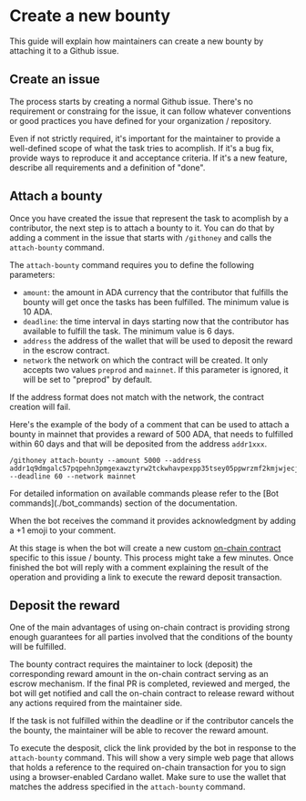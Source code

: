 
# Create a new bounty

This guide will explain how maintainers can create a new bounty by attaching it
to a Github issue.

## Create an issue

The process starts by creating a normal Github issue. There's no requirement or
constraing for the issue, it can follow whatever conventions or good practices
you have defined for your organization / repository.

Even if not strictly required, it's important for the maintainer to provide a
well-defined scope of what the task tries to acomplish. If it's a bug fix,
provide ways to reproduce it and acceptance criteria. If it's a new feature,
describe all requirements and a definition of "done".

## Attach a bounty

Once you have created the issue that represent the task to acomplish by a
contributor, the next step is to attach a bounty to it. You can do that by
adding a comment in the issue that starts with `/githoney` and calls
the `attach-bounty` command.

The `attach-bounty` command requires you to define the following parameters:

- `amount`: the amount in ADA currency that the contributor that fulfills the
  bounty will get once the tasks has been fulfilled. The minimum value is 10 ADA.
- `deadline`: the time interval in days starting now that the contributor has available
  to fulfill the task. The minimum value is 6 days.
- `address` the address of the wallet that will be used to deposit the reward in
  the escrow contract.
- `network` the network on which the contract will be created. It only accepts
  two values `preprod` and `mainnet`. If this parameter is ignored, it will be
  set to "preprod" by default.

<Callout type="warning">
  If the address format does not match with the network, the contract creation
  will fail.
</Callout>

Here's the example of the body of a comment that can be used to attach a bounty
in mainnet that provides a reward of 500 ADA, that needs to fulfilled within 60
days and that will be deposited from the address `addr1xxx`.

```
/githoney attach-bounty --amount 5000 --address addr1q9dmgalc57pqpehn3pmgexawztyrw2tckwhavpexpp35tsey05ppwrzmf2kmjwjecj30xtgfezzghtzmqkttyfu3ragqrlsz3d --deadline 60 --network mainnet
```

<Callout type="info">
  For detailed information on available commands please refer to the [Bot
  commands](./bot_commands) section of the documentation.
</Callout>

When the bot receives the command it provides acknowledgment by adding a +1
emoji to your comment.

At this stage is when the bot will create a new custom
[on-chain contract](./onchain_contract) specific to this issue / bounty. This
process might take a few minutes. Once finished the bot will reply with a
comment explaining the result of the operation and providing a link to execute
the reward deposit transaction.

## Deposit the reward

One of the main advantages of using on-chain contract is providing strong enough
guarantees for all parties involved that the conditions of the bounty will be
fulfilled.

The bounty contract requires the maintainer to lock (deposit) the corresponding
reward amount in the on-chain contract serving as an escrow mechanism. If the
final PR is completed, reviewed and merged, the bot will get notified and call
the on-chain contract to release reward without any actions required from the
maintainer side.

If the task is not fulfilled within the deadline or if the contributor cancels
the the bounty, the maintainer will be able to recover the reward amount.

To execute the desposit, click the link provided by the bot in response to the
`attach-bounty` command. This will show a very simple web page that allows that
holds a reference to the required on-chain transaction for you to sign using a
browser-enabled Cardano wallet. Make sure to use the wallet that matches the
address specified in the `attach-bounty` command.
